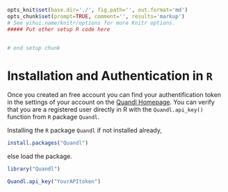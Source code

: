 ```r
opts_knit$set(base.dir='./', fig.path='', out.format='md')
opts_chunk$set(prompt=TRUE, comment='', results='markup')
# See yihui.name/knitr/options for more Knitr options.
##### Put other setup R code here


# end setup chunk
```

# Installation and Authentication in `R`

Once you created an free account you can find your authentification token in the settings of your account on the 
[Quandl Homepage](https://www.quandl.com). You can verify that you are a registered user directly in R with the 
`Quandl.api_key()` function from `R` package `Quandl`.

Installing the `R` package `Quandl` if not installed already,

```r
install.packages("Quandl")
```

else load the package.


```r
library("Quandl")
```

```r
Quandl.api_key("YourAPItoken")
```